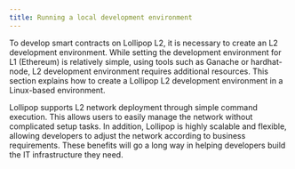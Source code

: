 ```yaml
---
title: Running a local development environment
---
```


To develop smart contracts on Lollipop L2, it is necessary to create an L2 development environment. While setting the development environment for L1 (Ethereum) is relatively simple, using tools such as Ganache or hardhat-node, L2 development environment requires additional resources. This section explains how to create a Lollipop L2 development environment in a Linux-based environment.

Lollipop supports L2 network deployment through simple command execution. This allows users to easily manage the network without complicated setup tasks. In addition, Lollipop is highly scalable and flexible, allowing developers to adjust the network according to business requirements. These benefits will go a long way in helping developers build the IT infrastructure they need.